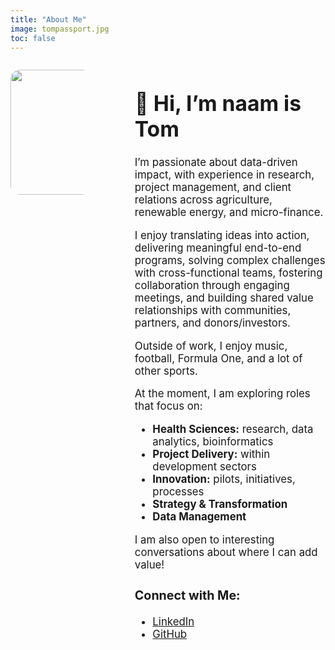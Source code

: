 ```yaml
---
title: "About Me"
image: tompassport.jpg
toc: false
---
```


::::: {.columns}

:::: {.column width="25%"}

<img src="images/tompassport.jpg" style="width: 200px; border-radius: 15px; transition: transform 0.3s ease;" onmouseover="this.style.transform='scale(1.02)'" onmouseout="this.style.transform='scale(1)'">

::::

:::: {.column width="5%"}

::::

:::: {.column width="60%"}

<big>

# 👋 Hi, I'm naam is Tom

I'm passionate about data-driven impact, with experience in research, project management, and client relations across agriculture, renewable energy, and micro-finance.

I enjoy translating ideas into action, delivering meaningful end-to-end programs, solving complex challenges with cross-functional teams, fostering collaboration through engaging meetings, and building shared value relationships with communities, partners, and donors/investors.

Outside of work, I enjoy music, football, Formula One, and a lot of other sports.

At the moment, I am exploring roles that focus on:

- **Health Sciences:** research, data analytics, bioinformatics
- **Project Delivery:** within development sectors
- **Innovation:** pilots, initiatives, processes
- **Strategy & Transformation**
- **Data Management**

I am also open to interesting conversations about where I can add value!

### Connect with Me:
- [LinkedIn](https://www.linkedin.com/in/tom-wellard-nangosyah-044435a1/)
- [GitHub](https://github.com/nangosyah)

</big>

::::

:::::
